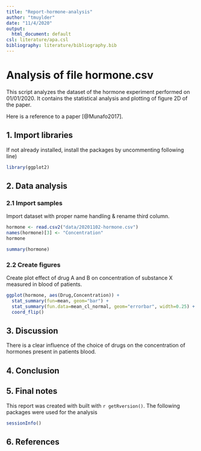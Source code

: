 ```yaml
---
title: "Report-hormone-analysis"
author: "tmuylder"
date: "11/4/2020"
output:
  html_document: default
csl: literature/apa.csl
bibliography: literature/bibliography.bib
---
```



# Analysis of file hormone.csv #

This script analyzes the dataset of the hormone experiment performed on 01/01/2020. 
It contains the statistical analysis and plotting of figure 2D of the paper. 

Here is a reference to a paper [@Munafo2017].

## 1. Import libraries

If not already installed, install the packages by uncommenting following line)

```r
library(ggplot2)
```

## 2. Data analysis
### 2.1 Import samples

Import dataset with proper name handling & rename third column. 

```r
hormone <- read.csv2("data/20201102-hormone.csv")
names(hormone)[3] <- "Concentration"
hormone
```

```r
summary(hormone)
```

### 2.2 Create figures

Create plot effect of drug A and B on concentration of substance X measured in blood of patients. 

```r
ggplot(hormone, aes(Drug,Concentration)) +
  stat_summary(fun=mean, geom="bar") +
  stat_summary(fun.data=mean_cl_normal, geom="errorbar", width=0.25) + geom_point() +
  coord_flip()
```

## 3. Discussion
There is a clear influence of the choice of drugs on the concentration of hormones present in patients blood. 

## 4. Conclusion 


## 5. Final notes

This report was created with built with `r getRversion()`. The following packages were used for the analysis

```r
sessionInfo()
```

## 6. References

